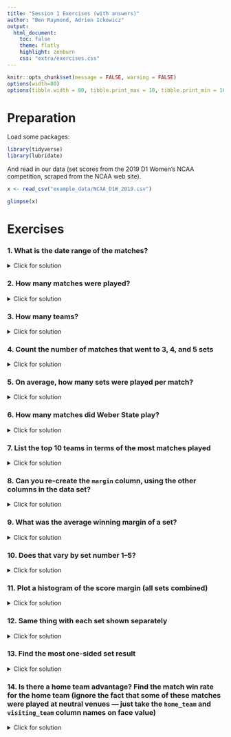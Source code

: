 ```yaml
---
title: "Session 1 Exercises (with answers)"
author: "Ben Raymond, Adrien Ickowicz"
output:
  html_document:
    toc: false
    theme: flatly
    highlight: zenburn
    css: "extra/exercises.css"
---
```


```r
knitr::opts_chunk$set(message = FALSE, warning = FALSE)
options(width=80)
options(tibble.width = 80, tibble.print_max = 10, tibble.print_min = 10)

```

# Preparation

Load some packages:

```r
library(tidyverse)
library(lubridate)

```

And read in our data (set scores from the 2019 D1 Women's NCAA competition, scraped from the NCAA web site).

```r
x <- read_csv("example_data/NCAA_D1W_2019.csv")

glimpse(x)

```

# Exercises

### 1. What is the date range of the matches?

<details>
  <summary>Click for solution</summary>

```r
range(x$date)
```

</details>


### 2. How many matches were played?

<details>
  <summary>Click for solution</summary>

```r
length(unique(x$match_id))
```

</details>

### 3. How many teams?

<details>
  <summary>Click for solution</summary>

```r
length(unique(c(x$home_team, x$visiting_team)))
```

</details>

### 4. Count the number of matches that went to 3, 4, and 5 sets

<details>
  <summary>Click for solution</summary>

```r
x %>% group_by(match_id) %>% slice(1) %>% ungroup %>% ## one row per match
    count(match_n_sets) ## count the number of times each value of match_n_sets appears

## or
x %>% distinct(match_id, match_n_sets) %>%
    count(match_n_sets)
```

</details>

### 5. On average, how many sets were played per match?

<details>
  <summary>Click for solution</summary>

```r
x %>% group_by(match_id) %>% slice(1) %>% ungroup %>%
    dplyr::summarize(mean_n_sets = mean(match_n_sets))

## or
nrow(x) / length(unique(x$match_id))
```

</details>

### 6. How many matches did Weber State play?

<details>
  <summary>Click for solution</summary>

```r
x %>% filter(home_team == "Weber State" | visiting_team == "Weber State") %>%
    summarize(n_matches = length(unique(match_id)))

```
or perhaps

```r
x %>% filter(home_team == "Weber State" | visiting_team == "Weber State") %>%
    distinct(match_id) %>% nrow

```

or even

```r
length(unique(x$match_id[x$home_team == "Weber State" | x$visiting_team == "Weber State"]))

```

</details>

### 7. List the top 10 teams in terms of the most matches played

<details>
  <summary>Click for solution</summary>

```r
bind_rows(x %>% distinct(match_id, team = home_team),
          x %>% distinct(match_id, team = visiting_team)) %>%
    count(team) %>% ## count the number of times each team name appears
    dplyr::arrange(desc(n)) %>% ## arrange in decreasing count order
    head(10) ## first 10 rows

```

</details>

### 8. Can you re-create the `margin` column, using the other columns in the data set?

<details>
  <summary>Click for solution</summary>

```r
## add some extra columns
x <- x %>% mutate(margin = abs(home_team_score - visiting_team_score))

```

</details>


### 9. What was the average winning margin of a set?

<details>
  <summary>Click for solution</summary>

```r
mean(x$margin)
```

</details>


### 10. Does that vary by set number 1--5?

<details>
  <summary>Click for solution</summary>

```r
x %>% group_by(set_number) %>% dplyr::summarize(mean_winning_margin = mean(margin))
```

</details>

### 11. Plot a histogram of the score margin (all sets combined)

<details>
  <summary>Click for solution</summary>

```r
ggplot(x, aes(x = margin)) + geom_histogram(binwidth = 1) +
    labs(x = "Score margin", y = "Number of matches")
```

</details>


### 12. Same thing with each set shown separately

<details>
  <summary>Click for solution</summary>

```r
ggplot(x, aes(x = margin)) + geom_histogram(binwidth = 1) +
    facet_wrap(~set_number) +
    labs(x = "Score margin", y = "Number of matches")

## or
ggplot(x, aes(x = margin, group = set_number, fill = as.factor(set_number))) +
    geom_histogram(binwidth = 1, position = "dodge") + scale_fill_discrete(name = "Set number") +
    labs(x = "Score margin", y = "Number of matches")
```

</details>

### 13. Find the most one-sided set result

<details>
  <summary>Click for solution</summary>

```r
x %>% slice_max(margin)

## or
x[which(x$margin == max(x$margin)), ]
```

</details>

### 14. Is there a home team advantage? Find the match win rate for the home team (ignore the fact that some of these matches were played at neutral venues --- just take the `home_team` and `visiting_team` column names on face value)

<details>
  <summary>Click for solution</summary>

```r
x <- x %>% group_by(match_id) %>% mutate(match_won_by = case_when(home_team_set_score > visiting_team_set_score ~ home_team,
                                                                  TRUE ~ visiting_team)) %>%
    ungroup

## but
x %>% dplyr::filter(match_won_by == visiting_team & visiting_team_set_score <= home_team_set_score)

## so
x <- x %>% group_by(match_id) %>% mutate(match_won_by = case_when(home_team_set_score > visiting_team_set_score ~ home_team,
                                                                  visiting_team_set_score > home_team_set_score ~ visiting_team)) %>%
    ungroup

x <- x %>% mutate(home_team_won_match = case_when(match_won_by == home_team ~ TRUE,
                                                  match_won_by == visiting_team ~ FALSE))

## and finally
x %>% group_by(match_id) %>% slice(1) %>% ungroup %>%
    dplyr::summarize(p_home_win = mean(home_team_won_match, na.rm = TRUE))

## or
x %>% distinct(match_id, home_team_won_match) %>%
    dplyr::summarize(p_home_win = mean(home_team_won_match, na.rm = TRUE))
```

</details>

<div id="footer"></div>

